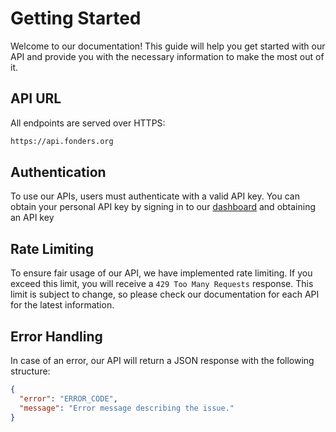 # Getting Started

Welcome to our documentation! This guide will help you get started with our API and provide you with the necessary information to make the most out of it.

## API URL

All endpoints are served over HTTPS:

```bash
https://api.fonders.org
```

## Authentication

To use our APIs, users must authenticate with a valid API key. You can obtain your personal API key by signing in to our [dashboard](https://dashboard.fonders.org) and obtaining an API key

## Rate Limiting
To ensure fair usage of our API, we have implemented rate limiting. If you exceed this limit, you will receive a `429 Too Many Requests` response.
This limit is subject to change, so please check our documentation for each API for the latest information.

## Error Handling
In case of an error, our API will return a JSON response with the following structure:

```json
{
  "error": "ERROR_CODE",
  "message": "Error message describing the issue."
}
```

